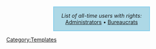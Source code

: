 <div style="background-color:lightblue;border:solid skyblue 2px;width:50%;margin:1px auto;text-align:center">
''List of all-time users with rights:''
[[Club Penguin Archives:List of Administrators|Administrators]] • [[Club Penguin Archives:List of Bureaucrats|Bureaucrats]]
</div>
<noinclude>[[Category:Templates]]</noinclude>
